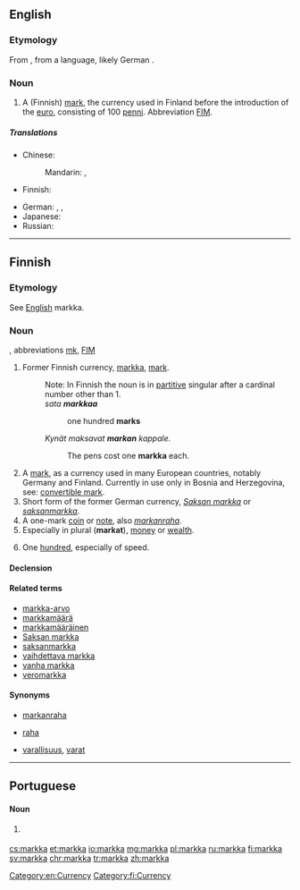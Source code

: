 ==English==
{{wikipedia}}

===Etymology===
From {{etyl|fi|en}} {{term|markka|lang=fi}}, from a {{etyl|gem|en}} language, likely German {{term|Mark|lang=de}}.

===Noun===
{{en-noun|s|markkaa}}

# A (Finnish) [[mark]], the currency used in Finland before the introduction of the [[euro]], consisting of 100 [[penni]]. Abbreviation [[FIM]].

=====Translations=====
{{trans-top|unit of currency}}
* Chinese:
*: Mandarin: {{t|cmn|馬克|sc=Hani}}, {{t+|cmn|马克|tr=mǎkè|sc=Hani}}
* Finnish: {{t+|fi|markka}}
{{trans-mid}}
* German: {{t|de|Finnische Mark|f}}, {{t|de|Finnmark|f}}, {{t+|de|Mark|f}}
* Japanese: {{t|ja|マルッカ|tr=marukka|sc=Jpan}}
* Russian: {{t+|ru|марка|f|tr=márka}}
{{trans-bottom}}

[[Category:en:Currency]]

----

==Finnish==

===Etymology===
See [[markka#English|English]] markka.

===Noun===
{{fi-noun}}, abbreviations [[mk]], [[FIM]]

# Former Finnish currency, [[markka#English|markka]], [[mark]].
#: Note: In Finnish the noun is in [[partitive]] singular after a cardinal number other than 1.
#: ''sata '''markkaa'''''
#:: one hundred '''marks'''
#: ''Kynät maksavat '''markan''' kappale.''
#:: The pens cost one '''markka''' each.
# A [[mark]], as a currency used in many European countries, notably Germany and Finland. Currently in use only in Bosnia and Herzegovina, see: [[convertible mark]].
# Short form of the former German currency, ''[[Saksan markka]]'' or ''[[saksanmarkka]]''.
# A one-mark [[coin]] or [[note]], also ''[[markanraha]]''.
# Especially in plural ('''markat'''), [[money]] or [[wealth]].
# {{context|slang|lang=fi}} One [[hundred]], especially of speed.

====Declension====
{{fi-decl-kala|mar|kk|k|a}}

====Related terms====
* [[markka-arvo]]
* [[markkamäärä]]
* [[markkamääräinen]]
* [[Saksan markka]]
* [[saksanmarkka]]
* [[vaihdettava markka]]
* [[vanha markka]]
* [[veromarkka]]

====Synonyms====
* {{sense|coin or note}}  [[markanraha]]
* {{sense|money}}  [[raha]]
* {{sense|wealth}}  [[varallisuus]], [[varat]]

[[Category:fi:Currency]]

----

==Portuguese==

====Noun====
{{pt-noun|f}}

# {{alternative spelling of|marca|lang=pt}} {{gloss|Finnish currency}}

[[cs:markka]]
[[et:markka]]
[[io:markka]]
[[mg:markka]]
[[pl:markka]]
[[ru:markka]]
[[fi:markka]]
[[sv:markka]]
[[chr:markka]]
[[tr:markka]]
[[zh:markka]]